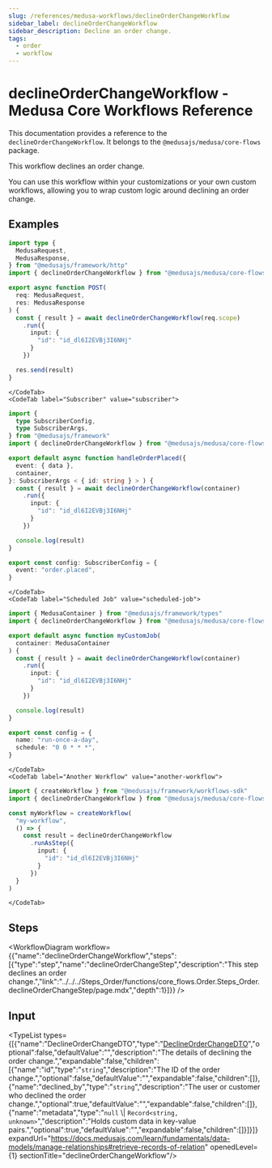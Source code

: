 ```yaml
---
slug: /references/medusa-workflows/declineOrderChangeWorkflow
sidebar_label: declineOrderChangeWorkflow
sidebar_description: Decline an order change.
tags:
  - order
  - workflow
---
```



# declineOrderChangeWorkflow - Medusa Core Workflows Reference

This documentation provides a reference to the `declineOrderChangeWorkflow`. It belongs to the `@medusajs/medusa/core-flows` package.

This workflow declines an order change.

You can use this workflow within your customizations or your own custom workflows, allowing you to wrap custom logic around
declining an order change.

<SourceCodeLink link="https://github.com/medusajs/medusa/blob/3e617155977e9bfd2f5318a9ab5eedea24664e0c/packages/core/core-flows/src/order/workflows/decline-order-change.ts#L16" />

## Examples

<CodeTabs group="workflow-exection">
    <CodeTab label="API Route" value="api-route">
    
```ts title="src/api/workflow/route.ts"
import type {
  MedusaRequest,
  MedusaResponse,
} from "@medusajs/framework/http"
import { declineOrderChangeWorkflow } from "@medusajs/medusa/core-flows"

export async function POST(
  req: MedusaRequest,
  res: MedusaResponse
) {
  const { result } = await declineOrderChangeWorkflow(req.scope)
    .run({
      input: {
        "id": "id_dl6I2EVBj3I6NHj"
      }
    })

  res.send(result)
}
```

    </CodeTab>
    <CodeTab label="Subscriber" value="subscriber">
    
```ts title="src/subscribers/order-placed.ts"
import {
  type SubscriberConfig,
  type SubscriberArgs,
} from "@medusajs/framework"
import { declineOrderChangeWorkflow } from "@medusajs/medusa/core-flows"

export default async function handleOrderPlaced({
  event: { data },
  container,
}: SubscriberArgs < { id: string } > ) {
  const { result } = await declineOrderChangeWorkflow(container)
    .run({
      input: {
        "id": "id_dl6I2EVBj3I6NHj"
      }
    })

  console.log(result)
}

export const config: SubscriberConfig = {
  event: "order.placed",
}
```

    </CodeTab>
    <CodeTab label="Scheduled Job" value="scheduled-job">
    
```ts title="src/jobs/message-daily.ts"
import { MedusaContainer } from "@medusajs/framework/types"
import { declineOrderChangeWorkflow } from "@medusajs/medusa/core-flows"

export default async function myCustomJob(
  container: MedusaContainer
) {
  const { result } = await declineOrderChangeWorkflow(container)
    .run({
      input: {
        "id": "id_dl6I2EVBj3I6NHj"
      }
    })

  console.log(result)
}

export const config = {
  name: "run-once-a-day",
  schedule: "0 0 * * *",
}
```

    </CodeTab>
    <CodeTab label="Another Workflow" value="another-workflow">
    
```ts title="src/workflows/my-workflow.ts"
import { createWorkflow } from "@medusajs/framework/workflows-sdk"
import { declineOrderChangeWorkflow } from "@medusajs/medusa/core-flows"

const myWorkflow = createWorkflow(
  "my-workflow",
  () => {
    const result = declineOrderChangeWorkflow
      .runAsStep({
        input: {
          "id": "id_dl6I2EVBj3I6NHj"
        }
      })
  }
)
```

    </CodeTab>
  </CodeTabs>

## Steps

<WorkflowDiagram workflow={{"name":"declineOrderChangeWorkflow","steps":[{"type":"step","name":"declineOrderChangeStep","description":"This step declines an order change.","link":"../../../Steps_Order/functions/core_flows.Order.Steps_Order.declineOrderChangeStep/page.mdx","depth":1}]}} />

## Input

<TypeList types={[{"name":"DeclineOrderChangeDTO","type":"[DeclineOrderChangeDTO](../../../../../order/interfaces/order.DeclineOrderChangeDTO/page.mdx)","optional":false,"defaultValue":"","description":"The details of declining the order change.","expandable":false,"children":[{"name":"id","type":"`string`","description":"The ID of the order change.","optional":false,"defaultValue":"","expandable":false,"children":[]},{"name":"declined_by","type":"`string`","description":"The user or customer who declined the order change.","optional":true,"defaultValue":"","expandable":false,"children":[]},{"name":"metadata","type":"`null` \\| `Record<string, unknown>`","description":"Holds custom data in key-value pairs.","optional":true,"defaultValue":"","expandable":false,"children":[]}]}]} expandUrl="https://docs.medusajs.com/learn/fundamentals/data-models/manage-relationships#retrieve-records-of-relation" openedLevel={1} sectionTitle="declineOrderChangeWorkflow"/>
